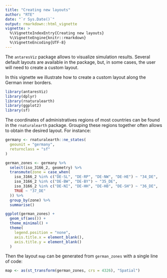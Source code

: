```yaml
---
title: "Creating new layouts"
author: "RTE"
date: "`r Sys.Date()`"
output: rmarkdown::html_vignette
vignette: >
  %\VignetteIndexEntry{Creating new layouts}
  %\VignetteEngine{knitr::rmarkdown}
  %\VignetteEncoding{UTF-8}
---
```


The `antaresViz` package allows to visualize simulation results. Several default
layouts are available in the package, but, in some cases, the user will need to
create a custom layout.

In this vignette we illustrate how to create a custom layout along the German
inner borders.

```r
library(antaresViz)
library(dplyr)
library(rnaturalearth)
library(ggplot2)
library(sf)
```


The coordinates of administratives regions of most countries can be found in the
`rnaturalearth` package. Grouping these regions together often allows to obtain
the desired layout. For instance:

```r
germany <- rnaturalearth::ne_states(
  geounit = "germany",
  returnclass = "sf"
)

german_zones <- germany %>% 
  select(iso_3166_2, geometry) %>% 
  transmute(zone = case_when(
    iso_3166_2 %in% c("DE-SL", "DE-RP", "DE-NW", "DE-HE") ~ "34_DE",
    iso_3166_2 %in% c("DE-BW", "DE-BY") ~ "35_DE",
    iso_3166_2 %in% c("DE-NI", "DE-HH", "DE-HB", "DE-SH") ~ "36_DE",
    TRUE ~ "37_DE"
  )) %>% 
  group_by(zone) %>% 
  summarise()

ggplot(german_zones) +
  geom_sf(aes()) +
  theme_minimal() +
  theme(
    legend.position = "none",
    axis.title.x = element_blank(),
    axis.title.y = element_blank()
  )


```


Then the layout `map` can be generated from `german_zones` with a single line of
code:

```r
map <- as(st_transform(german_zones, crs = 4326), "Spatial")
```


